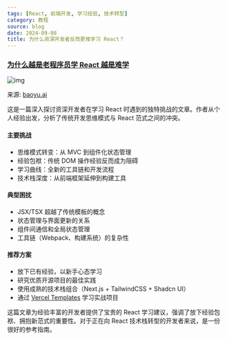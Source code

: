 ```yaml
---
tags: [React, 前端开发, 学习经验, 技术转型]
category: 教程
source: blog
date: 2024-09-08
title: 为什么资深开发者反而更难学习 React？
---
```


### [为什么越是老程序员学 React 越是难学](https://baoyu.ai/blog/why-senior-developers-find-react-harder-to-learn)

![img](https://img.mengpeng.tech/i/2024/12/11/67591c9ef2fbe.webp)

来源: [baoyu.ai](https://baoyu.ai/blog/why-senior-developers-find-react-harder-to-learn)

这是一篇深入探讨资深开发者在学习 React 时遇到的独特挑战的文章。作者从个人经验出发，分析了传统开发思维模式与 React 范式之间的冲突。

#### 主要挑战
- 思维模式转变：从 MVC 到组件化状态管理
- 经验包袱：传统 DOM 操作经验反而成为阻碍
- 学习曲线：全新的工具链和开发流程
- 技术栈深度：从前端框架延伸到构建工具

#### 典型困扰
- JSX/TSX 超越了传统模板的概念
- 状态管理与界面更新的关系
- 组件间通信和全局状态管理
- 工具链（Webpack、构建系统）的复杂性

#### 推荐方案
- 放下已有经验，以新手心态学习
- 研究优质开源项目的最佳实践
- 使用成熟的技术栈组合（Next.js + TailwindCSS + Shadcn UI）
- 通过 [Vercel Templates](https://vercel.com/templates) 学习实战项目

这篇文章为经验丰富的开发者提供了宝贵的 React 学习建议，强调了放下经验包袱、拥抱新范式的重要性。对于正在向 React 技术栈转型的开发者来说，是一份很好的参考指南。 